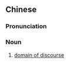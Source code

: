 {{also|论域}}
==Chinese==
{{zh-forms|s=论域}}

===Pronunciation===
{{zh-pron
|m=lùnyù
|cat=n
}}

===Noun===
{{zh-noun}}

# [[domain of discourse]]